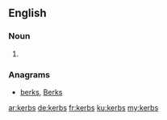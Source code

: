 ==English==

===Noun===
{{head|en|noun plural form}}

# {{plural of|kerb|lang=en}}

===Anagrams===
* [[berks#English|berks]], [[Berks#English|Berks]]

[[ar:kerbs]]
[[de:kerbs]]
[[fr:kerbs]]
[[ku:kerbs]]
[[my:kerbs]]